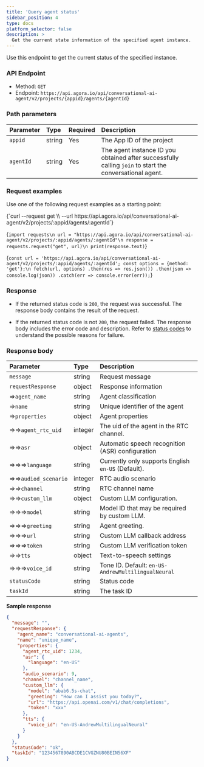 ```yaml
---
title: 'Query agent status'
sidebar_position: 4
type: docs
platform_selector: false
description: >
  Get the current state information of the specified agent instance.
---
```



Use this endpoint to get the current status of the specified <Vpd k="NAME" /> instance.

### API Endpoint

- Method: `GET`
- Endpoint: `https://api.agora.io/api/conversational-ai-agent/v2/projects/{appid}/agents/{agentId}`

### Path parameters

| Parameter   | Type | Required | Description   |
|:--------|:---------|:----|:--------------|
| `appid` | string | Yes | The App ID of the project|
| `agentId` | string | Yes | The agent instance ID you obtained after successfully calling `join` to start the conversational agent. |

### Request examples

Use one of the following request examples as a starting point:

<MultiCodeBlock caption="Sample request:">
<CodeGroup label="Select">
<CodeItem language="bash" name="curl">{`curl --request get \\
  --url https://api.agora.io/api/conversational-ai-agent/v2/projects/:appid/agents/:agentId`}</CodeItem>

  <CodeItem language="python" name="Python">{`import requests\n
url = "https://api.agora.io/api/conversational-ai-agent/v2/projects/:appid/agents/:agentId"\n
response = requests.request("get", url)\n
print(response.text)`}</CodeItem>

  <CodeItem language="js" name="Node.js">{`const url = 'https://api.agora.io/api/conversational-ai-agent/v2/projects/:appid/agents/:agentId';
const options = {method: 'get'};\n
fetch(url, options)
  .then(res => res.json())
  .then(json => console.log(json))
  .catch(err => console.error(err));`}</CodeItem>

</CodeGroup>
</MultiCodeBlock>

### Response

- If the returned status code is `200`, the request was successful. The response body contains the result of the request.

- If the returned status code is not `200`, the request failed. The response body includes the error code and description. Refer to [status codes](../rest-api/reference#response-status-codes) to understand the possible reasons for failure.

### Response body

| Parameter   | Type |  Description   |
|:--------|:---------|:--------------|
| `message`    | string   | Request message |
| `requestResponse`   | object  | Response information |
| ⇒`agent_name` | string   | Agent classification  |
| ⇒`name` | string   | Unique identifier of the agent  |
| ⇒`properties` | object   | Agent properties |
| ⇒⇒`agent_rtc_uid` | integer   | The uid of the agent in the RTC channel.  |
| ⇒⇒`asr` | object   | Automatic speech recognition (ASR) configuration  |
| ⇒⇒⇒`language` | string | Currently <Vpd k="NAME" /> only supports English `en-US` (Default). |
| ⇒⇒`audiod_scenario` | integer   | RTC audio scenario  |
| ⇒⇒`channel` | string   | RTC channel name  |
| ⇒⇒`custom_llm` | object   | Custom LLM configuration.  |
| ⇒⇒⇒`model` | string | Model ID that may be required by custom LLM.  |
| ⇒⇒⇒`greeting` | string | Agent greeting.  |
| ⇒⇒⇒`url` | string | Custom LLM callback address  |
| ⇒⇒⇒`token` | string | Custom LLM verification token  |
| ⇒⇒`tts` | object | Text-to-speech settings |
| ⇒⇒⇒`voice_id` | string | Tone ID. Default: `en-US-AndrewMultilingualNeural`  |
| `statusCode` | string | Status code  |
| `taskId` | string | The task ID |


**Sample response**

```json
{
  "message": "",
  "requestResponse": {
    "agent_name": "conversational-ai-agents",
    "name": "unique_name",
    "properties": {
      "agent_rtc_uid": 1234,
      "asr": {
        "language": "en-US"
      },
      "audio_scenario": 9,
      "channel": "channel_name",
      "custom_llm": {
        "model": "abab6.5s-chat",
        "greeting": "How can I assist you today?",
        "url": "https://api.openai.com/v1/chat/completions",
        "token": "xxx"
      },
      "tts": {
        "voice_id": "en-US-AndrewMultilingualNeural"
      }
    }
  },
  "statusCode": "ok",
  "taskId": "1234567890ABCDE1CVGZNU80BEIN56XF"
}
```